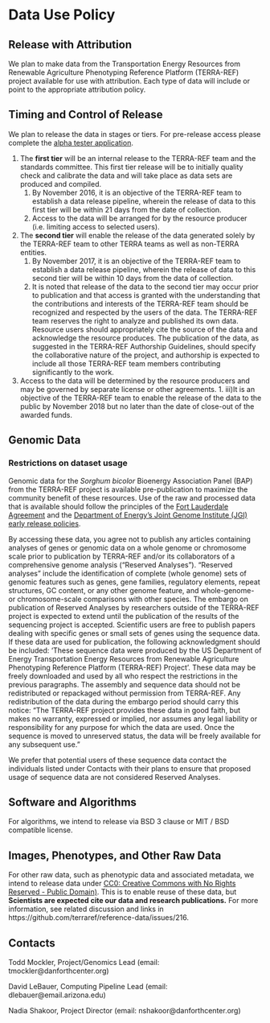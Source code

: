 # Data Use Policy

## Release with Attribution

We plan to make data from the Transportation Energy Resources from Renewable Agriculture Phenotyping Reference Platform \(TERRA-REF\) project available for use with attribution. Each type of data will include or point to the appropriate attribution policy.

## Timing and Control of Release

We plan to release the data in stages or tiers. For pre-release access please complete the [alpha tester application](https://goo.gl/forms/YqeiFfCHQm4nUG6l2).

1. The **first tier** will be an internal release to the TERRA-REF team and the standards committee. This first tier release will be to initially quality check and calibrate the data and will take place as data sets are produced and compiled. 
   1. By November 2016, it is an objective of the TERRA-REF team to establish a data release pipeline, wherein the release of data to this first tier will be within 21 days from the date of collection.
   2. Access to the data will be arranged for by the resource producer \(i.e. limiting access to selected users\). 
2. The **second tier** will enable the release of the data generated solely by the TERRA-REF team to other TERRA teams as well as non-TERRA entities. 
   1. By November 2017, it is an objective of the TERRA-REF team to establish a data release pipeline, wherein the release of data to this second tier will be within 10 days from the data of collection. 
   2. It is noted that release of the data to the second tier may occur prior to publication and that access is granted with the understanding that the contributions and interests of the TERRA-REF team should be recognized and respected by the users of the data. The TERRA-REF team reserves the right to analyze and published its own data. Resource users should appropriately cite the source of the data and acknowledge the resource produces. The publication of the data, as suggested in the TERRA-REF Authorship Guidelines, should specify the collaborative nature of the project, and authorship is expected to include all those TERRA-REF team members contributing significantly to the work. 
3. Access to the data will be determined by the resource producers and may be governed by separate license or other agreements. 1. iii\)It is an objective of the TERRA-REF team to enable the release of the data to the public by November 2018 but no later than the date of close-out of the awarded funds.

## Genomic Data

### Restrictions on dataset usage

Genomic data for the _Sorghum bicolor_ Bioenergy Association Panel \(BAP\) from the TERRA-REF project is available pre-publication to maximize the community benefit of these resources. Use of the raw and processed data that is available should follow the principles of the [Fort Lauderdale Agreement](https://www.genome.gov/pages/research/wellcomereport0303.pdf) and the [Department of Energy's Joint Genome Institute \(JGI\) early release policies](http://genome.jgi.doe.gov/pages/data-usage-policy.jsf).

By accessing these data, you agree not to publish any articles containing analyses of genes or genomic data on a whole genome or chromosome scale prior to publication by TERRA-REF and/or its collaborators of a comprehensive genome analysis \("Reserved Analyses"\). "Reserved analyses" include the identification of complete \(whole genome\) sets of genomic features such as genes, gene families, regulatory elements, repeat structures, GC content, or any other genome feature, and whole-genome- or chromosome-scale comparisons with other species. The embargo on publication of Reserved Analyses by researchers outside of the TERRA-REF project is expected to extend until the publication of the results of the sequencing project is accepted. Scientific users are free to publish papers dealing with specific genes or small sets of genes using the sequence data. If these data are used for publication, the following acknowledgment should be included: 'These sequence data were produced by the US Department of Energy Transportation Energy Resources from Renewable Agriculture Phenotyping Reference Platform \(TERRA-REF\) Project'. These data may be freely downloaded and used by all who respect the restrictions in the previous paragraphs. The assembly and sequence data should not be redistributed or repackaged without permission from TERRA-REF. Any redistribution of the data during the embargo period should carry this notice: "The TERRA-REF project provides these data in good faith, but makes no warranty, expressed or implied, nor assumes any legal liability or responsibility for any purpose for which the data are used. Once the sequence is moved to unreserved status, the data will be freely available for any subsequent use."

We prefer that potential users of these sequence data contact the individuals listed under Contacts with their plans to ensure that proposed usage of sequence data are not considered Reserved Analyses.

## Software and Algorithms

For algorithms, we intend to release via BSD 3 clause or MIT / BSD compatible license.

## Images, Phenotypes, and Other Raw Data

For other raw data, such as phenotypic data and associated metadata, we intend to release data under [CC0: Creative Commons with No Rights Reserved - Public Domain)](https://creativecommons.org/share-your-work/public-domain/cc0/). This is to enable reuse of these data, but **Scientists are expected cite our data and research publications.** For more information, see related discussion and links in https://github.com/terraref/reference-data/issues/216.

## Contacts

Todd Mockler, Project/Genomics Lead (email: tmockler@danforthcenter.org)

David LeBauer, Computing Pipeline Lead (email: dlebauer@email.arizona.edu)

Nadia Shakoor, Project Director (email: nshakoor@danforthcenter.org)


